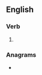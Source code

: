 ==English==

===Verb===
{{head|en|verb form}}

# {{en-third-person singular of|oversleep}}

===Anagrams===
* {{l|en|sleepovers}}